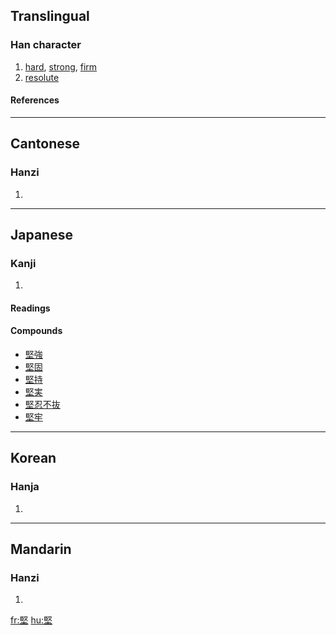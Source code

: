 {{see|坚}}

==Translingual==
===Han character===
{{Han char|rn=32|rad=土|as=09|sn=12|four=7710<sub>4</sub>|canj=尸水土 (SEG)}}
# [[hard]], [[strong]], [[firm]]
# [[resolute]]
====References====
{{Han ref|kx=0232.030|dkj=05210|dj=0469.050|hdz=10451.040|uh=5805|ud=22533|bh=B0ED|bd=45293}}
----
==Cantonese==
===Hanzi===
{{yue-hanzi|jyut=|y=gin1}}
# {{defn|Cantonese}}
----
==Japanese==
===Kanji===
{{ja-kanji|grade=c|rs=土09}}
# {{defn|Japanese}} 
====Readings====
{{ja-readings|on=[[けん]] (ken)|kun=[[かたい]] (katai), [[かたく]] (kataku)}}

====Compounds====
*[[堅強]]
*[[堅固]]
*[[堅持]]
*[[堅実]]
*[[堅忍不抜]]
*[[堅牢]]
----
==Korean==
===Hanja===
{{ko-hanja|hangeul=견|rv=gyeon|mr=kyŏn}}
# {{defn|Korean}}
----
==Mandarin==
===Hanzi===
{{cmn-hanzi|sim=坚|pin=[[jiān]] (jian1)|wg=chien<sup>1</sup>}}
# {{defn|Mandarin}}

[[fr:堅]]
[[hu:堅]]